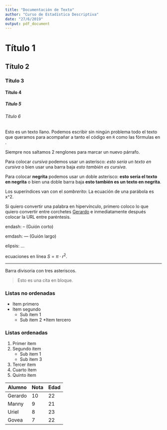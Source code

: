 ---
title: "Documentación de Texto"
author: "Curso de Estadística Descriptiva"
date: "27/6/2019"
output: pdf_document
---

# Título 1

## Título 2

### Título 3

#### Título 4

##### Título 5

###### Título 6

Esto es un texto llano. Podemos escribir sin ningún problema todo el texto que queramos para acompañar a tanto el código en `R` como las fórmulas en \LaTeX.

Siempre nos saltamos 2 renglones para marcar un nuevo párrafo.

Para colocar *cursiva* podemos usar un asterisco: *esto sería un texto en cursiva* o bien usar una barra baja _esto también es cursiva_.

Para colocar **negrita** podemos usar un doble asterisco: **esto sería el texto en negrita** o bien una doble barra baja __esto también es un texto en negrita__.

Los superíndices van con el *sombrerito*: La ecuación de una parábola es x^2.

Si quiero convertir una palabra en hipervínculo, primero coloco lo que quiero convertir entre corchetes [Gerardo](https://www.facebook.com/ghmartinez2) e inmediatamente después colocar la URL entre paréntesis.

endash: -- (Guión corto)

emdash: --- (Guión largo)

elipsis: ...

ecuaciones en línea $S = \pi\cdot r^2$.

***

Barra divisoria con tres asteriscos. 

> Esto es una cita en bloque.

### Listas no ordenadas

* Item primero
* Item segundo
    + Sub item 1
    + Sub item 2
*Item tercero

### Listas ordenadas

1. Primer item
1. Segundo item
    + Sub item 1
    + Sub item 3
1. Tercer item
4. Cuarto item
1. Quinto item


Alumno      |      Nota     | Edad
------------|---------------|--------
Gerardo     | 10            | 22
Manny       | 9             | 21
Uriel       | 8             | 23
Govea       | 7             | 22
